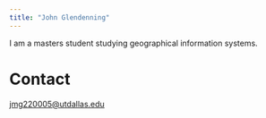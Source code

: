 ```yaml
---
title: "John Glendenning"
---
```


I am a masters student studying geographical information systems. 

# Contact

[jmg220005\@utdallas.edu](mailto:jmg20005@utdallas.edu)


